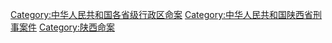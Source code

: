 [[Category:中华人民共和国各省级行政区命案|Category:中华人民共和国各省级行政区命案]]
[[Category:中华人民共和国陕西省刑事案件|Category:中华人民共和国陕西省刑事案件]]
[[Category:陕西命案|Category:陕西命案]]